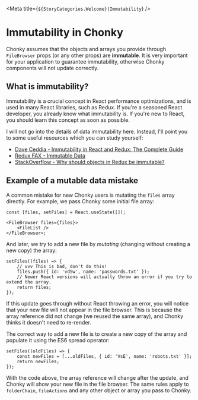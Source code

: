 
<Meta title={`${StoryCategories.Welcome}|Immutability`} />

<ChonkyHeader />

# Immutability in Chonky

Chonky assumes that the objects and arrays you provide through `FileBrowser` props (or
any other props) are **immutable**. It is very important for your application to
guarantee immutability, otherwise Chonky components will not update correctly.

## What is immutability?

Immutability is a crucial concept in React performance optimizations, and is used in
many React libraries, such as Redux. If you're a seasoned React developer, you
already know what immutability is. If you're new to React, you should learn this
concept as soon as possible.

I will not go into the details of data immutability here. Instead, I'll point you to
some useful resources which you can study yourself:

-   [Dave Ceddia - Immutability in React and Redux: The Complete Guide](https://daveceddia.com/react-redux-immutability-guide/)
-   [Redux FAX - Immutable Data](https://redux.js.org/faq/immutable-data)
-   [StackOverflow - Why should objects in Redux be immutable?](https://stackoverflow.com/questions/34958775/why-should-objects-in-redux-be-immutable/34962065#34962065)

## Example of a mutable data mistake

A common mistake for new Chonky users is mutating the `files` array directly. For
example, we pass Chonky some initial file array:

```tsx
const [files, setFiles] = React.useState([]);

<FileBrowser files={files}>
    <FileList />
</FileBrowser>;
```

And later, we try to add a new file by _mutating_ (changing without creating a new
copy) the array:

```tsx
setFiles((files) => {
    // vvv This is bad, don't do this!
    files.push({ id: 'vdSw', name: 'passwords.txt' });
    // Newer React versions will actually throw an error if you try to extend the array.
    return files;
});
```

If this update goes through without React throwing an error, you will notice that
your new file will not appear in the file browser. This is because the array
reference did not change (we reused the same array), and Chonky thinks it doesn't
need to re-render.

The correct way to add a new file is to create a new copy of the array and populate
it using the ES6 spread operator:

```tsx
setFiles((oldFiles) => {
    const newFiles = [...oldFiles, { id: 'VsE', name: 'robots.txt' }];
    return newFiles;
});
```

With the code above, the array reference will change after the update, and Chonky
will show your new file in the file browser. The same rules apply to `folderChain`,
`fileActions` and any other object or array you pass to Chonky.
